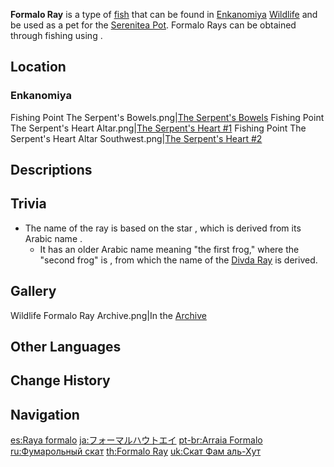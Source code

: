 {{About|the fish|the [[furnishing]]|Ornamental Formalo Ray}}
{{Item Infobox
|id           = 131022
|image        = Item Formalo Ray.png
|type         = Fish
|invCategory  = Materials
|lbFamily     = Fish
|lbGroup      = Rays
|lbType       = Wildlife
|location     = Multiple locations
|quality      = 3
|description  = A strange cartilaginous fish that was once thought to be a fantastical creature, only recorded in some ancient scrolls of art on [[Watatsumi Island]]. As the seal over [[Enkanomiya]] was opened, their true forms were laid bare before the eyes of all.<br />It is said that the bodily forms of these curious creatures will change color as time passes. When they are young, they are as gold as sunlight. Later in life, however, their colors deepen, and their two 'wings' will be colored with a purple as deep as the night. Rays at this stage of life earned the name "Formalo" in those ancient scrolls, which means "the maw of greed."
|source1      = [[Fishing]]
}}
'''Formalo Ray''' is a type of [[fish]] that can be found in [[Enkanomiya]] [[Wildlife]] and be used as a pet for the [[Serenitea Pot]]. Formalo Rays can be obtained through fishing using {{Item|Fake Fly Bait|20}}.

==Location==
{{Main|Fishing Points}}
===Enkanomiya===
<gallery>
Fishing Point The Serpent's Bowels.png|[[Fishing/Fishing Point#The Serpent's Bowels|The Serpent's Bowels]]
Fishing Point The Serpent's Heart Altar.png|[[Fishing/Fishing Point#The Serpent's Heart|The Serpent's Heart #1]]
Fishing Point The Serpent's Heart Altar Southwest.png|[[Fishing/Fishing Point#The Serpent's Heart|The Serpent's Heart #2]]
</gallery>

==Descriptions==
{{Description|Travelers can fish at new fishing points in [[Enkanomiya]] and obtain strange cartilaginous fish such as [[Divda Ray]]s and Formalo Rays that were once to be fantastical creatures.|The Enkanomiya Diaries}}

==Trivia==
* The name of the ray is based on the star {{w|Fomalhaut}}, which is derived from its Arabic name {{Lang|"the mouth of the {{w|Piscis Austrinus|southern fish}}"|ar=فم الحوت|ar_lit=the mouth of the whale}}.
** It has an older Arabic name {{Lang|ar=الضفدع الأول}} meaning "the first frog," where the "second frog" is {{w|Diphda}}, from which the name of the [[Divda Ray]] is derived.

==Gallery==
<gallery>
Wildlife Formalo Ray Archive.png|In the [[Archive]]
</gallery>

==Other Languages==
{{Other Languages
|default_hidden = 1
|en      = Formalo Ray
|zhs     = 佛玛洛鳐
|zhs_rm  = Fómǎluò Yáo
|zht     = 佛瑪洛鰩
|zht_rm  = Fómǎluò Yáo
|ja      = フォーマルハウトエイ
|ja_rm   = Foomaruhauto Ei
|ko      = 포말로 가오리
|ko_rm   = Pomallo Gaori
|es      = Raya formalo
|fr      = Raie formalo
|ru      = Фумарольный скат
|th      = Formalo Ray
|vi      = Cá Đuối Formalo
|de      = Formalo-Rochen
|id      = Formalo Ray
|pt      = Arraia Formalo
|tr      = Formalo Vatoz
|it      = Manta Formàlo
}}

==Change History==
{{Change History|2.4}}

==Navigation==
{{Material Navbox|type=Fishing Materials|state=collapsed}}
{{Wildlife Navbox}}

[[es:Raya formalo]]
[[ja:フォーマルハウトエイ]]
[[pt-br:Arraia Formalo]]
[[ru:Фумарольный скат]]
[[th:Formalo Ray]]
[[uk:Скат Фам аль-Хут]]